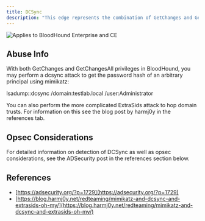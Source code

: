```yaml
---
title: DCSync
description: "This edge represents the combination of GetChanges and GetChangesAll. The combination of both these privileges grants a principal the ability to perform the DCSync attack."
---
```


<img noZoom src="/assets/enterprise-AND-community-edition-pill-tag.svg" alt="Applies to BloodHound Enterprise and CE"/>


## Abuse Info

With both GetChanges and GetChangesAll privileges in BloodHound, you may perform a dcsync attack to get the password hash of an arbitrary principal using mimikatz:

lsadump::dcsync /domain:testlab.local /user:Administrator

You can also perform the more complicated ExtraSids attack to hop domain trusts. For information on this see the blog post by harmj0y in the references tab.

## Opsec Considerations

For detailed information on detection of DCSync as well as opsec considerations, see the ADSecurity post in the references section below.

## References

* [https://adsecurity.org/?p=1729](https://adsecurity.org/?p=1729)
* [https://blog.harmj0y.net/redteaming/mimikatz-and-dcsync-and-extrasids-oh-my/](https://blog.harmj0y.net/redteaming/mimikatz-and-dcsync-and-extrasids-oh-my/)
